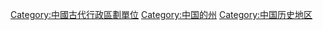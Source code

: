 [[Category:中國古代行政區劃單位|Category:中國古代行政區劃單位]]
[[Category:中国的州|Category:中国的州]]
[[Category:中国历史地区|Category:中国历史地区]]
